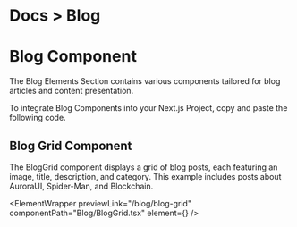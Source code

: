 
<h1 className="text-gray-200 text-[14px] mt-3 ">
  <span className="text-gray-500 ">Docs ></span> Blog
</h1>

# Blog Component

The Blog Elements Section contains various components tailored for blog articles and content presentation.

To integrate Blog Components into your Next.js Project, copy and paste the following code.

## Blog Grid Component

The BlogGrid component displays a grid of blog posts, each featuring an image, title, description, and category. This example includes posts about AuroraUI, Spider-Man, and Blockchain.

<ElementWrapper
  previewLink="/blog/blog-grid"
  componentPath="Blog/BlogGrid.tsx"
  element={<BlogGrid />}
/>
